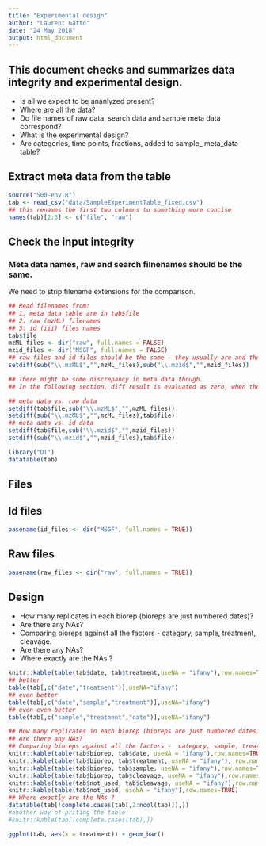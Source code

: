 ```yaml
---
title: "Experimental design"
author: "Laurent Gatto"
date: "24 May 2018"
output: html_document
---
```

## This document checks and summarizes data integrity and experimental design.
- Is all we expect to be ananlyzed present? 
- Where are all the data? 
- Do file names of raw data, search data and sample meta data correspond?
- What is the experimental design? 
- Are categories, time points, fractions, added to sample_ meta_data  table?

## Extract meta data from the table
```r
source("S00-env.R")
tab <- read_csv("data/SampleExperimentTable_fixed.csv")
## this renames the first two columns to something more concise
names(tab)[2:3] <- c("file", "raw")

```


## Check the input integrity
### Meta data names, raw and search filnenames should be the same. 
We need to strip filename extensions for the comparison.

```r
## Read filenames from:
## 1. meta data table are in tab$file
## 2. raw (mzML) filenames
## 3. id (iii) files names
tab$file
mzML_files <- dir("raw", full.names = FALSE)
mzid_files <- dir("MSGF", full.names = FALSE)
## raw files and id files should be the same - they usually are and the following command should produce zero if they really are the same.
setdiff(sub("\\.mzML$","",mzML_files),sub("\\.mzid$","",mzid_files))

## There might be some discrepancy in meta data though.
## In the following section, diff result is evaluated as zero, when there is no differnece in the file names compared. To print the differences in both sets, we have to run it twice.

## meta data vs. raw data
setdiff(tab$file,sub("\\.mzML$","",mzML_files))
setdiff(sub("\\.mzML$","",mzML_files),tab$file)
## meta data vs. id data
setdiff(tab$file,sub("\\.mzid$","",mzid_files))
setdiff(sub("\\.mzid$","",mzid_files),tab$file)
```

```r
library("DT")
datatable(tab)
```

## Files

## Id files

```r
basename(id_files <- dir("MSGF", full.names = TRUE))
```

## Raw files

```r
basename(raw_files <- dir("raw", full.names = TRUE))
```

## Design
- How many replicates in each biorep (bioreps are just numbered dates)?
- Are there any NAs?
- Comparing bioreps against all the factors -  category, sample, treatment, cleavage.
- Are there any NAs?
- Where exactly are the NAs ?


```r
knitr::kable(table(tab$date, tab$treatment,useNA = "ifany"),row.names=TRUE)
## better
table(tab[,c("date","treatment")],useNA="ifany")
## even better
table(tab[,c("date","sample","treatment")],useNA="ifany")
## even even better
table(tab[,c("sample","treatment","date")],useNA="ifany")
```

```r

## How many replicates in each biorep (bioreps are just numbered dates)?
## Are there any NAs?
## Comparing bioreps against all the factors -  category, sample, treatment, cleavage.
knitr::kable(table(tab$biorep, tab$date, useNA = "ifany"),row.names=TRUE)
knitr::kable(table(tab$biorep, tab$treatment, useNA = "ifany"), row.names=TRUE)
knitr::kable(table(tab$biorep, tab$sample, useNA = "ifany"),row.names=TRUE)
knitr::kable(table(tab$biorep, tab$cleavage, useNA = "ifany"),row.names=TRUE)
knitr::kable(table(tab$not_used, tab$cleavage, useNA = "ifany"),row.names=TRUE)
knitr::kable(table(tab$not_used, useNA = "ifany"),row.names=TRUE)
## Where exactly are the NAs ?
datatable(tab[!complete.cases(tab[,2:ncol(tab)]),])
#another way of priting the table
#knitr::kable(tab[!complete.cases(tab),])

```


```r
ggplot(tab, aes(x = treatment)) + geom_bar()
```
